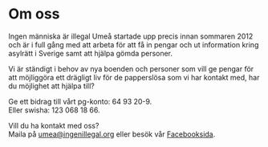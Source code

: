 # Om oss

Ingen människa är illegal Umeå startade upp precis innan sommaren 2012 och är i full gång med att arbeta för att få in pengar och ut information kring asylrätt i Sverige samt att hjälpa gömda personer.

Vi är ständigt i behov av nya boenden och personer som vill ge pengar för att möjliggöra ett drägligt liv för de papperslösa som vi har kontakt med, har du möjlighet att hjälpa till?

Ge ett bidrag till vårt pg-konto: 64 93 20-9.\
Eller swisha: 123 068 18 66.

Vill du ha kontakt med oss?\
Maila på [umea@ingenillegal.org](mailto:umea@ingenillegal.org) eller besök vår [Facebooksida](https://www.facebook.com/ida.jonsson.9480/).
